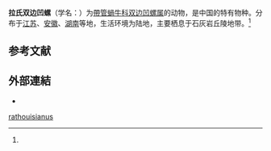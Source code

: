 {{Speciesbox
 | taxon = Chamalycaeus rathouisianus
 | authority = (Heude, 1882)<ref name='id10957'>{{cite web| url =http://www.bioinfo.cn/db05/BjdwSpecies.php?action=view&id=10957| title =拉氏双边凹螺| work =《中国动物物种编目数据库》| publisher =中国科学院微生物研究所| author =中国科学院动物研究所| accessdate =2009-04-28| deadurl =yes| archiveurl =https://web.archive.org/web/20160305052749/http://www.bioinfo.cn/db05/BjdwSpecies.php?action=view&id=10957| archivedate =2016-03-05}}</ref>
}}

'''拉氏双边凹螺'''（学名：{{lang|la|''Chamalycaeus rathouisianus''}}）为[[帶管蝸牛科|帶管蝸牛科]][[双边凹螺属|双边凹螺属]]的动物，是中国的特有物种。分布于[[江苏|江苏]]、[[安徽|安徽]]、[[湖南|湖南]]等地，生活环境为陆地，主要栖息于石灰岩丘陵地带。<ref name='id10957'/>

==参考文献==
{{reflist}}

==外部連結==
{{commonscat|Chamalycaeus rathouisianus}}
*{{Wikispecies-inline|Chamalycaeus rathouisianus}}
{{Taxonbar}}
{{软体动物小作品}}

[[Category:双边凹螺属|rathouisianus]]